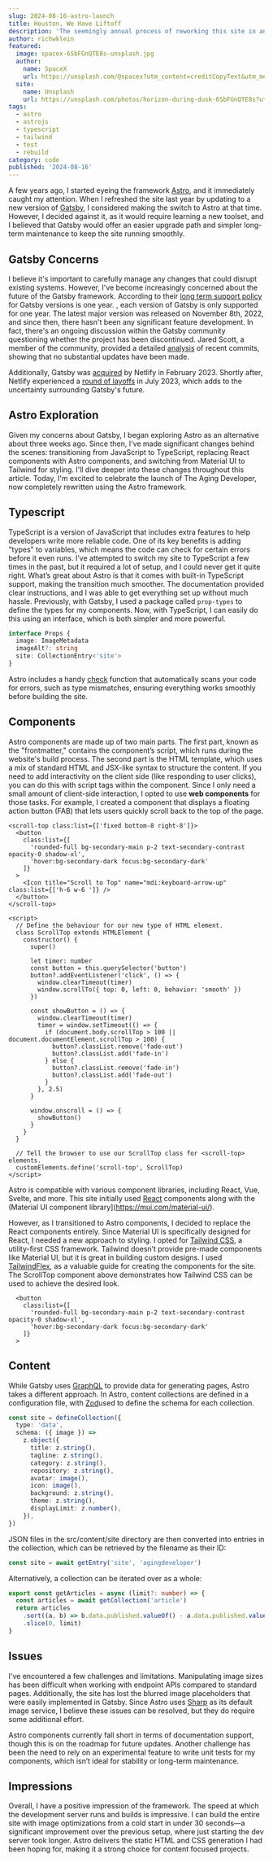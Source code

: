 ```yaml
---
slug: 2024-08-16-astro-launch
title: Houston, We Have Liftoff
description: 'The seemingly annual process of reworking this site in another framework.'
author: richwklein
featured:
  image: spacex-6SbFGnQTE8s-unsplash.jpg
  author:
    name: SpaceX
    url: https://unsplash.com/@spacex?utm_content=creditCopyText&utm_medium=referral&utm_source=unsplash
  site:
    name: Unsplash
    url: https://unsplash.com/photos/horizon-during-dusk-6SbFGnQTE8s?utm_content=creditCopyText&utm_medium=referral&utm_source=unsplash
tags:
  - astro
  - astrojs
  - typescript
  - tailwind
  - test
  - rebuild
category: code
published: '2024-08-16'
---
```


A few years ago, I started eyeing the framework [Astro](https://astro.build/), and it immediately caught my attention. When I refreshed the site last year by updating to a new version of [Gatsby](https://www.gatsbyjs.com/), I considered making the switch to Astro at that time. However, I decided against it, as it would require learning a new toolset, and I believed that Gatsby would offer an easier upgrade path and simpler long-term maintenance to keep the site running smoothly.

## Gatsby Concerns

I believe it's important to carefully manage any changes that could disrupt existing systems. However, I've become increasingly concerned about the future of the Gatsby framework. According to their [long term support policy](https://www.gatsbyjs.com/docs/reference/release-notes/gatsby-version-support/) for Gatsby versions is one year. , each version of Gatsby is only supported for one year. The latest major version was released on November 8th, 2022, and since then, there hasn't been any significant feature development. In fact, there's an ongoing discussion within the Gatsby community questioning whether the project has been discontinued. Jared Scott, a member of the community, provided a detailed [analysis](https://github.com/gatsbyjs/gatsby/issues/38696#issuecomment-2103823965) of recent commits, showing that no substantial updates have been made.

Additionally, Gatsby was [acquired](https://www.netlify.com/press/netlify-acquires-gatsby-inc-to-accelerate-adoption-of-composable-web-architectures/) by Netlify in February 2023. Shortly after, Netlify experienced a [round of layoffs](https://www.netlify.com/blog/ceo-announcement-to-the-netlify-team/) in July 2023, which adds to the uncertainty surrounding Gatsby's future.

## Astro Exploration

Given my concerns about Gatsby, I began exploring Astro as an alternative about three weeks ago. Since then, I've made significant changes behind the scenes: transitioning from JavaScript to TypeScript, replacing React components with Astro components, and switching from Material UI to Tailwind for styling. I'll dive deeper into these changes throughout this article. Today, I'm excited to celebrate the launch of The Aging Developer, now completely rewritten using the Astro framework.

## Typescript

TypeScript is a version of JavaScript that includes extra features to help developers write more reliable code. One of its key benefits is adding "types" to variables, which means the code can check for certain errors before it even runs. I’ve attempted to switch my site to TypeScript a few times in the past, but it required a lot of setup, and I could never get it quite right. What’s great about Astro is that it comes with built-in TypeScript support, making the transition much smoother. The documentation provided clear instructions, and I was able to get everything set up without much hassle. Previously, with Gatsby, I used a package called `prop-types` to define the types for my components. Now, with TypeScript, I can easily do this using an interface, which is both simpler and more powerful.

```ts
interface Props {
  image: ImageMetadata
  imageAlt?: string
  site: CollectionEntry<'site'>
}
```

Astro includes a handy [check](https://docs.astro.build/en/guides/typescript/#type-checking) function that automatically scans your code for errors, such as type mismatches, ensuring everything works smoothly before building the site.

## Components

Astro components are made up of two main parts. The first part, known as the "frontmatter," contains the component’s script, which runs during the website's build process. The second part is the HTML template, which uses a mix of standard HTML and JSX-like syntax to structure the content. If you need to add interactivity on the client side (like responding to user clicks), you can do this with script tags within the component. Since I only need a small amount of client-side interaction, I opted to use **web components** for those tasks. For example, I created a component that displays a floating action button (FAB) that lets users quickly scroll back to the top of the page.

```tsx
<scroll-top class:list={['fixed bottom-8 right-8']}>
  <button
    class:list={[
      'rounded-full bg-secondary-main p-2 text-secondary-contrast opacity-0 shadow-xl',
      'hover:bg-secondary-dark focus:bg-secondary-dark'
    ]}
  >
    <Icon title="Scroll to Top" name="mdi:keyboard-arrow-up" class:list={['h-6 w-6 ']} />
  </button>
</scroll-top>

<script>
  // Define the behaviour for our new type of HTML element.
  class ScrollTop extends HTMLElement {
    constructor() {
      super()

      let timer: number
      const button = this.querySelector('button')
      button?.addEventListener('click', () => {
        window.clearTimeout(timer)
        window.scrollTo({ top: 0, left: 0, behavior: 'smooth' })
      })

      const showButton = () => {
        window.clearTimeout(timer)
        timer = window.setTimeout(() => {
          if (document.body.scrollTop > 100 || document.documentElement.scrollTop > 100) {
            button?.classList.remove('fade-out')
            button?.classList.add('fade-in')
          } else {
            button?.classList.remove('fade-in')
            button?.classList.add('fade-out')
          }
        }, 2.5)
      }

      window.onscroll = () => {
        showButton()
      }
    }
  }

  // Tell the browser to use our ScrollTop class for <scroll-top> elements.
  customElements.define('scroll-top', ScrollTop)
</script>
```

Astro is compatible with various component libraries, including React, Vue, Svelte, and more. This site initially used [React](https://react.dev/) components along with the (Material UI component library](https://mui.com/material-ui/).

However, as I transitioned to Astro components, I decided to replace the React components entirely. Since Material UI is specifically designed for React, I needed a new approach to styling. I opted for [Tailwind CSS](https://tailwindcss.com/), a utility-first CSS framework. Tailwind doesn’t provide pre-made components like Material UI, but it is great in building custom designs. I used [TailwindFlex](https://tailwindflex.com/), as a valuable guide for creating the components for the site. The ScrollTop component above demonstrates how Tailwind CSS can be used to achieve the desired look.

```tsx
  <button
    class:list={[
      'rounded-full bg-secondary-main p-2 text-secondary-contrast opacity-0 shadow-xl',
      'hover:bg-secondary-dark focus:bg-secondary-dark'
    ]}
  >
```

## Content
While Gatsby uses [GraphQL](https://graphql.org/) to provide data for generating pages, Astro takes a different approach. In Astro, content collections are defined in a configuration file, with [Zod](https://zod.dev/)used to define the schema for each collection.

```ts
const site = defineCollection({
  type: 'data',
  schema: ({ image }) =>
    z.object({
      title: z.string(),
      tagline: z.string(),
      category: z.string(),
      repository: z.string(),
      avatar: image(),
      icon: image(),
      background: z.string(),
      theme: z.string(),
      displayLimit: z.number(),
    }),
})
```

JSON files in the src/content/site directory are then converted into entries in the collection, which can be retrieved by the filename as their ID:

```ts 
const site = await getEntry('site', 'agingdeveloper')
```

Alternatively, a collection can be iterated over as a whole:

```ts 
export const getArticles = async (limit?: number) => {
  const articles = await getCollection('article')
  return articles
    .sort((a, b) => b.data.published.valueOf() - a.data.published.valueOf())
    .slice(0, limit)
}
```

## Issues

I've encountered a few challenges and limitations. Manipulating image sizes has been difficult when working with endpoint APIs compared to standard pages. Additionally, the site has lost the blurred image placeholders that were easily implemented in Gatsby. Since Astro uses [Sharp](https://sharp.pixelplumbing.com/) as its default image service, I believe these issues can be resolved, but they do require some additional effort.

Astro components currently fall short in terms of documentation support, though this is on the roadmap for future updates. Another challenge has been the need to rely on an experimental feature to write unit tests for my components, which isn’t ideal for stability or long-term maintenance.

## Impressions

Overall, I have a positive impression of the framework. The speed at which the development server runs and builds is impressive. I can build the entire site with image optimizations from a cold start in under 30 seconds—a significant improvement over the previous setup, where just starting the dev server took longer. Astro delivers the static HTML and CSS generation I had been hoping for, making it a strong choice for content focused projects.

